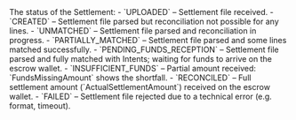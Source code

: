 <ResponseField name="Status" type="string">
The status of the Settlement:
- `UPLOADED` – Settlement file received.
- `CREATED` – Settlement file parsed but reconciliation not possible for any lines.
- `UNMATCHED` – Settlement file parsed and reconciliation in progress.
- `PARTIALLY_MATCHED` – Settlement file parsed and some lines matched successfully.
- `PENDING_FUNDS_RECEPTION` – Settlement file parsed and fully matched with Intents; waiting for funds to arrive on the escrow wallet.
- `INSUFFICIENT_FUNDS` – Partial amount received: `FundsMissingAmount` shows the shortfall.
- `RECONCILED` – Full settlement amount (`ActualSettlementAmount`) received on the escrow wallet.
- `FAILED` – Settlement file rejected due to a technical error (e.g. format, timeout).
</ResponseField>